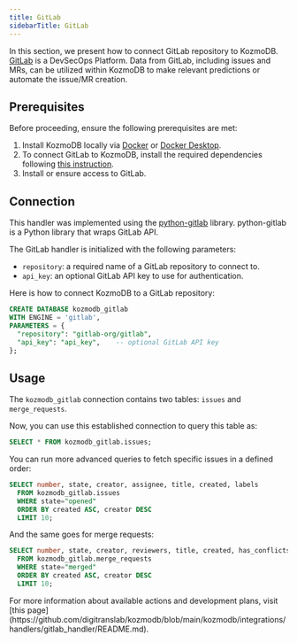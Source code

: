 ```yaml
---
title: GitLab
sidebarTitle: GitLab
---
```


In this section, we present how to connect GitLab repository to KozmoDB.
[GitLab](https://about.gitlab.com/) is a DevSecOps Platform. Data from GitLab, including issues and MRs, can be utilized within KozmoDB to make relevant predictions or automate the issue/MR creation.

## Prerequisites

Before proceeding, ensure the following prerequisites are met:

1. Install KozmoDB locally via [Docker](/setup/self-hosted/docker) or [Docker Desktop](/setup/self-hosted/docker-desktop).
2. To connect GitLab to KozmoDB, install the required dependencies following [this instruction](/setup/self-hosted/docker#install-dependencies).
3. Install or ensure access to GitLab.

## Connection

This handler was implemented using the [python-gitlab](https://github.com/python-gitlab/python-gitlab) library.
python-gitlab is a Python library that wraps GitLab API.

The GitLab handler is initialized with the following parameters:

* `repository`: a required name of a GitLab repository to connect to.
* `api_key`: an optional GitLab API key to use for authentication.

Here is how to connect KozmoDB to a GitLab repository:

```sql
CREATE DATABASE kozmodb_gitlab
WITH ENGINE = 'gitlab',
PARAMETERS = {
  "repository": "gitlab-org/gitlab",
  "api_key": "api_key",    -- optional GitLab API key
};
```

## Usage

The `kozmodb_gitlab` connection contains two tables: `issues` and `merge_requests`.

Now, you can use this established connection to query this table as:

```sql
SELECT * FROM kozmodb_gitlab.issues;
```

You can run more advanced queries to fetch specific issues in a defined order:

```sql
SELECT number, state, creator, assignee, title, created, labels 
  FROM kozmodb_gitlab.issues
  WHERE state="opened"
  ORDER BY created ASC, creator DESC
  LIMIT 10;
```

And the same goes for merge requests:

```sql
SELECT number, state, creator, reviewers, title, created, has_conflicts
  FROM kozmodb_gitlab.merge_requests
  WHERE state="merged"
  ORDER BY created ASC, creator DESC
  LIMIT 10;
```

<Info>
For more information about available actions and development plans, visit [this page](https://github.com/digitranslab/kozmodb/blob/main/kozmodb/integrations/handlers/gitlab_handler/README.md).
</Info> 
